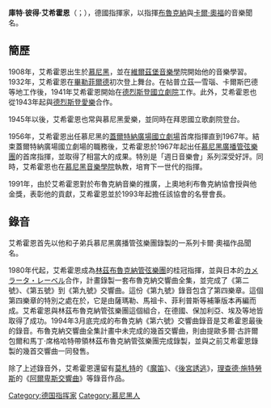 {{unreferenced|time=2016-06-03T21:19:01+00:00}}
'''庫特·彼得·艾希霍恩'''（{{lang-de|'''Kurt Peter Eichhorn'''}}；{{bd|1908年|8月4日|1994年|6月29日}}），德國指揮家，以指揮[[布魯克納|布魯克納]]與[[卡爾·奧福|卡爾·奧福]]的音樂聞名。

== 簡歷 ==
1908年，艾希霍恩出生於[[慕尼黑|慕尼黑]]，並在[[維爾茲堡音樂學|維爾茲堡音樂學]]院開始他的音樂學習。1932年，艾希霍恩在[[畢勒菲爾德|畢勒菲爾德]]初次登上舞台。在帖普立茲—雪瑙、卡爾斯巴德等地工作後，1941年艾希霍恩開始在[[德烈斯登國立劇院|德烈斯登國立劇院]]工作。此外，艾希霍恩也從1943年起與[[德烈斯登愛樂|德烈斯登愛樂]]合作。

1945年以後，艾希霍恩也常與慕尼黑愛樂，並同時在拜恩國立歌劇院登台。

1956年，艾希霍恩出任慕尼黑的[[Staatstheater_am_Gärtnerplatz|蓋爾特納廣場國立劇場]]首席指揮直到1967年。結束蓋爾特納廣場國立劇場的職務後，艾希霍恩於1967年起出任[[Münchner_Rundfunkorchester|慕尼黑廣播管弦樂團]]的首席指揮，並取得了相當大的成果。特別是「週日音樂會」系列深受好評。同時，艾希霍恩也在[[慕尼黑音樂學院|慕尼黑音樂學院]]執教，培育下一世代的指揮。

1991年，由於艾希霍恩對於布魯克納音樂的推廣，上奧地利布魯克納協會授與他金獎，表彰他的貢獻，艾希霍恩並於1993年起擔任該協會的名譽會長。

== 錄音 ==
艾希霍恩首先以他和子弟兵慕尼黑廣播管弦樂團錄製的一系列卡爾·奧福作品聞名。

1980年代起，艾希霍恩成為[[Bruckner_Orchester_Linz|林茲布魯克納管弦樂團]]的桂冠指揮，並與日本的[[カメラータ・レーベル|カメラータ・レーベル]]合作，計畫錄製一套布魯克納交響曲全集，並完成了《第二號》、《第五號》到《第九號》交響曲。這份《第九號》錄音包含了第四樂章。這個第四樂章的特別之處在於，它是由薩瑪勒、馬祖卡、菲利普斯等補筆版本再編而成。艾希霍恩與林茲布魯克納管弦樂團這個組合，在德國、保加利亞、埃及等地皆取得了成功。1994年3月底完成的布魯克納《第六號》交響曲錄音是艾希霍恩最後的錄音。布魯克納交響曲全集計畫中未完成的幾首交響曲，則由提歐多爾·古許爾包爾和馬丁·席格哈特帶領林茲布魯克納管弦樂團完成錄製，並與之前艾希霍恩錄製的幾首交響曲一同發售。

除了上述錄音外，艾希霍恩還留有[[莫札特|莫札特]]的《[[魔笛|魔笛]]》、《[[後宮誘逃|後宮誘逃]]》，[[理查德·施特勞斯|理查德·施特勞斯]]的《[[阿尔卑斯交响曲|阿爾卑斯交響曲]]》等錄音作品。

{{Authority control}}
{{DEFAULTSORT:Eichhorn, Kurt}}
[[Category:德国指挥家|Category:德国指挥家]]
[[Category:慕尼黑人|Category:慕尼黑人]]